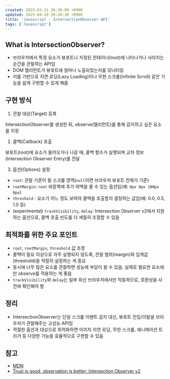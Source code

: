 ```yaml
---
created: 2025-03-31 20:30:00 +0900
updated: 2025-04-20 20:39:30 +0900
title: 'Javascript - IntersectionObserver API'
tags: ['Javascript']
---
```


## What is IntersectionObserver?

- 브라우저에서 특정 요소가 뷰포트나 지정된 컨테이너(root)에 나타나거나 사라지는 순간을 관찰하는 API임
- DOM 엘리먼트가 뷰포트에 얼마나 노출되었는지를 모니터링
- 이를 기반으로 지연 로딩(Lazy Loading)이나 무한 스크롤(Infinite Scroll) 같은 기능을 쉽게 구현할 수 있게 해줌

## 구현 방식

1. 관찰 대상(Target) 등록

IntersectionObserver를 생성한 뒤, observe(엘리먼트)를 통해 감지하고 싶은 요소를 지정

2. 콜백(Callback) 호출

뷰포트(root)에 요소가 들어오거나 나갈 때, 콜백 함수가 실행되며 교차 정보(Intersection Observer Entry)를 전달

3. 옵션(Options) 설정

- `root`: 관찰 기준이 될 스크롤 영역(`null`이면 브라우저 뷰포트 전체가 기준)
- `rootMargin`: `root` 바깥쪽에 추가 여백을 줄 수 있는 옵션임(예: `0px 0px 100px 0px`)
- `threshold` : 요소가 어느 정도 보여야 콜백을 호출할지 결정하는 값임(예: 0.0, 0.5, 1.0 등)
- (experimental) `trackVisibility`, `delay`: Intersection Observer v2에서 지원하는 옵션으로, 콜백 호출 빈도를 더 세밀히 조절할 수 있음

## 최적화를 위한 주요 포인트

- `root`, `rootMargin`, `threshold` 값 조정
- 콜백이 필요 이상으로 자주 실행되지 않도록, 관찰 범위(margin)와 임계값(threshold)을 적절히 설정하는 게 중요
- 동시에 너무 많은 요소를 관찰하면 성능에 부담이 될 수 있음. 실제로 필요한 요소에만 observe를 적용하는 게 좋음
- `trackVisibility`와 `delay`는 일부 최신 브라우저에서만 작동하므로, 호환성을 사전에 확인해야 함

## 정리

- IntersectionObserver는 단일 스크롤 이벤트 감지 대신, 뷰포트 진입/이탈을 브라우저가 관찰해주는 고성능 API임
- 적절한 옵션과 대상으로 최적화하면 이미지 지연 로딩, 무한 스크롤, 애니메이션 트리거 등 다양한 기능을 효율적으로 구현할 수 있음

## 참고

- [MDN](https://developer.mozilla.org/en-US/docs/Web/API/Intersection_Observer_API)
- [Trust is good, observation is better: Intersection Observer v2](https://web.dev/articles/intersectionobserver-v2?hl=ko)

